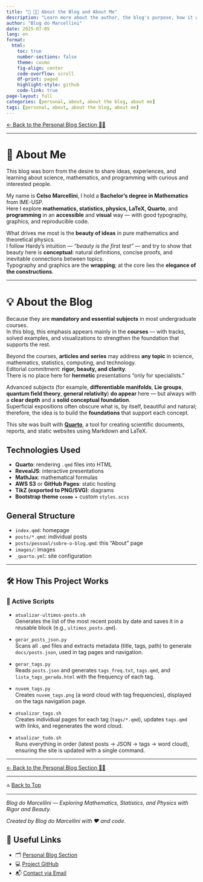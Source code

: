 ```yaml
---
title: "📘 🧑‍💻 About the Blog and About Me"
description: "Learn more about the author, the blog's purpose, how it was built, and the technical behind-the-scenes of the project."
author: "Blog do Marcellini"
date: 2025-07-05
lang: en
format:
  html:
    toc: true
    number-sections: false
    theme: cosmo
    fig-align: center
    code-overflow: scroll
    df-print: paged
    highlight-style: github
    code-link: true
page-layout: full
categories: [personal, about, about the blog, about me]
tags: [personal, about, about the blog, about me]
---
```


[← Back to the Personal Blog Section 🧑‍🏫](index.qmd)

---

# 👋 About Me

::: {.callout-tip collapse=false icon='🌟'}
This blog was born from the desire to share ideas, experiences, and learning about science, mathematics, and programming with curious and interested people.
:::

My name is **Celso Marcellini**, I hold a **Bachelor’s degree in Mathematics** from IME-USP.  
Here I explore **mathematics, statistics, physics, LaTeX, Quarto**, and **programming** in an **accessible** and **visual** way — with good typography, graphics, and reproducible code.

::: {.callout-note icon="🎨" title="🎨 Beauty as a Criterion (Hardy)"}
What drives me most is the **beauty of ideas** in pure mathematics and theoretical physics.  
I follow Hardy’s intuition — *“beauty is the first test”* — and try to show that beauty here is **conceptual**: natural definitions, concise proofs, and inevitable connections between topics.  
Typography and graphics are the **wrapping**; at the core lies the **elegance of the constructions**.
:::

---

# 💡 About the Blog

::: {.callout-tip icon="🧮" title="🧮 Why Highlight Calculus and Statistics?"}
Because they are **mandatory and essential subjects** in most undergraduate courses.  
In this blog, this emphasis appears mainly in the **courses** — with tracks, solved examples, and visualizations to strengthen the foundation that supports the rest.
:::

::: {.callout-note icon="📚" title="📚 Editorial Scope"}
Beyond the courses, **articles and series** may address **any topic** in science, mathematics, statistics, computing, and technology.  
Editorial commitment: **rigor, beauty, and clarity**.  
There is no place here for **hermetic** presentations “only for specialists.”

Advanced subjects (for example, **differentiable manifolds**, **Lie groups**, **quantum field theory**, **general relativity**) **do appear** here — but always with a **clear depth** and a **solid conceptual foundation**.  
Superficial expositions often obscure what is, by itself, beautiful and natural; therefore, the idea is to build the **foundations** that support each concept.
:::

This site was built with **[Quarto](https://quarto.org)**, a tool for creating scientific documents, reports, and static websites using Markdown and LaTeX.

## Technologies Used

- **Quarto**: rendering `.qmd` files into HTML  
- **RevealJS**: interactive presentations  
- **MathJax**: mathematical formulas  
- **AWS S3** or **GitHub Pages**: static hosting  
- **TikZ (exported to PNG/SVG)**: diagrams  
- **Bootstrap theme `cosmo`** + custom `styles.scss`

## General Structure

- `index.qmd`: homepage  
- `posts/*.qmd`: individual posts  
- `posts/pessoal/sobre-o-blog.qmd`: this “About” page  
- `images/`: images  
- `_quarto.yml`: site configuration  

---

## 🛠️ How This Project Works

### 📜 Active Scripts

- `atualizar-ultimos-posts.sh`  
  Generates the list of the most recent posts by date and saves it in a reusable block (e.g., `ultimos_posts.qmd`).

- `gerar_posts_json.py`  
  Scans all `.qmd` files and extracts metadata (title, tags, path) to generate `docs/posts.json`, used in tag pages and navigation.

- `gerar_tags.py`  
  Reads `posts.json` and generates `tags_freq.txt`, `tags.qmd`, and `lista_tags_gerada.html` with the frequency of each tag.

- `nuvem_tags.py`  
  Creates `nuvem_tags.png` (a word cloud with tag frequencies), displayed on the tags navigation page.

- `atualizar_tags.sh`  
  Creates individual pages for each tag (`tags/*.qmd`), updates `tags.qmd` with links, and regenerates the word cloud.

- `atualizar_tudo.sh`  
  Runs everything in order (latest posts → JSON → tags → word cloud), ensuring the site is updated with a single command.

---

[← Back to the Personal Blog Section 🧑‍🏫](index.qmd)

---

🔝 [Back to Top](#top)

---

*Blog do Marcellini — Exploring Mathematics, Statistics, and Physics with Rigor and Beauty.*

:::{.callout-note}
*Created by Blog do Marcellini with ❤️ and code.*
:::

## 🔗 Useful Links

- 🗂️ [Personal Blog Section](index.qmd)  
- 💻 <a href="https://github.com/marcellini-celso/blog-marcellini-en.git" target="_blank" rel="noopener">Project GitHub</a>  
- 📬 [Contact via Email](mailto:prof.marcellini@gmail.com)  

